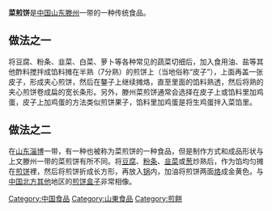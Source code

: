 {{unreferenced|time=2018-09-12T02:06:47+00:00}}
'''菜煎饼'''是[[中国|中国]][[山东|山东]][[滕州|滕州]]一带的一种传统食品。

== 做法之一 ==

将豆腐、粉条、韭菜、白菜、萝卜等各种常见的蔬菜切细后，加入食用油、盐等其他酢料搅拌成馅料摊在半熟（7分熟）的煎饼上（当地俗称“皮子”），上面再盖一张皮子，形成夹心煎饼，然后在鏊子上继续摊烙，直至里面的馅料熟透，然后将熟的夹心煎饼卷成扁的宽长条形。另外，滕州菜煎饼通常会选择在皮子上或馅料里加鸡蛋，皮子上加鸡蛋的方法类似煎饼果子，馅料里加鸡蛋是将生鸡蛋拌入菜馅里。

== 做法之二 ==

在[[山东|山东]][[淄博|淄博]]一带，有一种也被称为菜煎饼的一种食品，但是制作方式和成品形状与上文滕州一带的菜煎饼有所不同。将[[豆腐|豆腐]]、[[粉条|粉条]]、[[韭菜|韭菜]]或[[葱|葱]]炒熟后，作为馅均匀摊在[[煎饼|煎饼]]裡，然后将煎饼折成长方形，再放入[[锅|锅]]内，加油将煎饼两面[[烙|烙]]成金黄色。与[[中国北方其他|中国北方其他]]地区的[[煎饼盒子|煎饼盒子]]非常相像。



{{Food-and-drink-stub}}

[[Category:中国食品|Category:中国食品]]
[[Category:山東食品|Category:山東食品]]
[[Category:煎餅|Category:煎餅]]